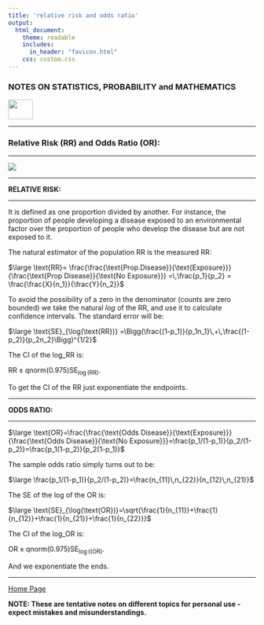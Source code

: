```yaml
---
title: 'relative risk and odds ratio'
output: 
  html_document:
    theme: readable
    includes:
      in_header: "favicon.html" 
    css: custom.css
---
```



### **NOTES ON STATISTICS, PROBABILITY and MATHEMATICS**

<a href="http://rinterested.github.io/statistics/index.html">
<img HEIGHT="40" WIDTH="50" src="logo.PNG"></a>

---

### Relative Risk (RR) and Odds Ratio (OR):

---

<img src="https://cloud.githubusercontent.com/assets/9312897/10680565/dfa1fd78-78ee-11e5-9390-fb63f6c7272d.png">


---

**RELATIVE RISK:**

---

It is defined as one proportion divided by another. For instance, the proportion of people developing a disease exposed to an environmental factor over the proportion of people who develop the disease but are not exposed to it.

The natural estimator of the population RR is the measured RR:

$\large \text{RR}=  \frac{\frac{\text{Prop.Disease}}{\text{Exposure}}}{\frac{\text{Prop Disease}}{\text{No Exposure}}} =\,\frac{p_1}{p_2} = \frac{\frac{X}{n_1}}{\frac{Y}{n_2}}$

To avoid the possibility of a zero in the denominator (counts are zero bounded) we take the natural $log$ of the RR, and use it to calculate confidence intervals. The standard error will be:

$\large \text{SE}_{\log(\text{RR})} =\Bigg(\frac{(1-p_1)}{p_1n_1}\,+\,\frac{(1-p_2)}{p_2n_2}\Bigg)^{1/2}$

The CI of the log_RR is:

$\text{RR} \pm \text{qnorm}(0.975) \text{SE}_{\log(\text{RR})}$.

To get the CI of the RR just exponentiate the endpoints.

---

**ODDS RATIO:**

---

$\large \text{OR}=\frac{\frac{\text{Odds Disease}}{\text{Exposure}}}{\frac{\text{Odds Disease}}{\text{No Exposure}}}=\frac{p_1/(1-p_1)}{p_2/(1-p_2)}=\frac{p_1(1-p_2)}{p_2(1-p_1)}$

The sample odds ratio simply turns out to be:

$\large \frac{p_1/(1-p_1)}{p_2/(1-p_2)}=\frac{n_{11}\,n_{22}}{n_{12}\,n_{21}}$

The SE of the log of the OR is:

$\large \text{SE}_{\log(\text{OR})}=\sqrt{\frac{1}{n_{11}}+\frac{1}{n_{12}}+\frac{1}{n_{21}}+\frac{1}{n_{22}}}$

The CI of the log_OR is:

$\text{OR} \pm \text{qnorm}(0.975) \text{SE}_{\log(\text{(OR)}}$.

And we exponentiate the ends.

---
<a href="http://rinterested.github.io/statistics/index.html">Home Page</a>

**NOTE: These are tentative notes on different topics for personal use - expect mistakes and misunderstandings.**

